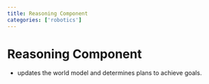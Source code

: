 ```yaml
---
title: Reasoning Component
categories: ['robotics']
---
```


# Reasoning Component
- updates the world model and determines plans to achieve goals.



